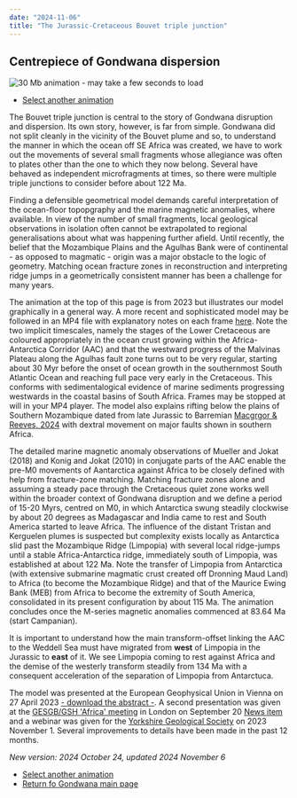 ```yaml
---
date: "2024-11-06"
title: "The Jurassic-Cretaceous Bouvet triple junction"
---
```


## Centrepiece of Gondwana dispersion

![30 Mb animation - may take a few seconds to load](http://www.reeves.nl/upload/cr23baap-BTJ-2e.gif)

* [Select another animation](../animations)

The Bouvet triple junction is central to the story of Gondwana disruption and dispersion. Its own story, however, is far from simple.  Gondwana did not split cleanly in the vicinity of the Bouvet plume and so, to understand the manner in which the ocean off SE Africa was created, we have to work out the movements of several small fragments whose allegiance was often to plates other than the one to which they now belong. Several have behaved as independent microfragments at times, so there were multiple triple junctions to consider before about 122 Ma.

Finding a defensible geometrical model demands careful interpretation of the ocean-floor topopgraphy and the marine magnetic anomalies, where available. In view of the number of small fragments, local geological observations in isolation often cannot be extrapolated to regional generalisations about what was happening further afield. Until recently, the belief that the Mozambique Plains and the Agulhas Bank were of continental - as opposed to magmatic - origin was a major obstacle to the logic of geometry. Matching ocean fracture zones in reconstruction and interpreting ridge jumps in a geometrically consistent manner has been a challenge for many years.

The animation at the top of this page is from 2023 but illustrates our model graphically in a general way.  A more recent and sophisticated model may be followed in an MP4 file with explanatory notes on each frame [here](http://www.reeves.nl/upload/bouvettj5thedition.mp4). Note the two implicit timescales, namely the stages of the Lower Cretaceous are coloured appropriately in the ocean crust growing within the Africa-Antarctica Corridor (AAC) and that the westward progress of the Malvinas Plateau along the Agulhas fault zone turns out to be very regular, starting about 30 Myr before the onset of ocean growth in the southernmost South Atlantic Ocean and reaching full pace very early in the Cretaceous. This conforms with sedimentalogical evidence of marine sediments progressing westwards in the coastal basins of South Africa. Frames may be stopped at will in your MP4 player. The model also explains rifting below the plains of Southern Mozambique dated from late Jurassic to Barremian [Macgrgor & Reeves, 2024](file:///C:/EARTHWORKS-2024/Macgregor&Reeves/tectonic%20paper%20preprint%20010824.pdf) with dextral movement on major faults shown in southern Africa.

The detailed marine magnetic anomaly observations of Mueller and Jokat (2018) and Konig and Jokat (2010) in conjugate parts of the AAC enable the pre-M0 movements of Aantarctica against Africa to be closely defined with help from fracture-zone matching. Matching fracture zones alone and assuming a steady pace through the Cretaceous quiet zone works well within the broader context of Gondwana disruption and we define a period of 15-20 Myrs, centred on M0, in which Antarctica swung steadily clockwise by about 20 degrees as Madagascar and India came to rest and South America started to leave Africa.  The influence of the distant Tristan and Kerguelen plumes is suspected but complexity exists locally as Antarctica slid past the Mozambique Ridge (Limpopia) with several local ridge-jumps until a stable Africa-Antarctica ridge, immediately south of Limpopia, was established at about 122 Ma. Note the transfer of Limpopia from Antarctica (with extensive submarine magmatic crust created off Dronning Maud Land) to Africa (to become the Mozambique Ridge) and that of the Maurice Ewing Bank (MEB) from Africa to become the extremity of South America, consolidated in its present configuration by about 115 Ma. The animation concludes once the M-series magnetic anomalies commenced at 83.64 Ma (start Campanian).

It is important to understand how the main transform-offset linking the AAC to the Weddell Sea must have migrated from **west** of Limpopia in the Jurassic to **east** of it. We see Limpopia coming to rest against Africa and the demise of the westerly transform steadily from 134 Ma with a consequent acceleration of the separation of Limpopia from Antarctuca.  

The model was presented at the European Geophysical Union in Vienna on 27 April 2023 [- download the abstract -](ttps://meetingorganizer.copernicus.org/EGU23/EGU23-5784.html). A second presentation was given at the [GESGB/GSH 'Africa' meeting](https://africa.ges-gb.org.uk/) in London on September 20 [News item](https://www.reeves.nl/news/oval-pear-shaped) and a webinar was given for the [Yorkshire Geological Society](https://www.yorksgeolsoc.org.uk/events-list/gondwanas-demise) on 2023 November 1. Several improvements to details have been made in the past 12 months.

*New version: 2024 October 24, updated 2024 November 6*

* [Select another animation](../animations)
* [Return fo Gondwana main page](../../gondwana)

